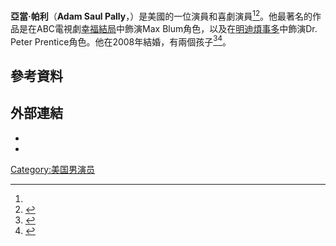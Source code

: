 {{Infobox person
| name                    = Adam Pally
| image                   = Adam Pally 2010 (cropped).jpg
| caption                 = 
| birth_name              = Adam Saul Pally
| birth_date              = {{birth date and age|1982|3|18}}
| birth_place             = 美國[[紐約市|紐約市]]
| occupation              = 演員，喜劇演員，作家
| years_active            = 2002–現在
| spouse                  = {{marriage|Daniella Liben Pally|2008|}}<ref name="NYT">{{cite news|url=http://www.nytimes.com/2008/07/06/fashion/weddings/06LIBEN.html|title=Daniella Liben, Adam Pally|date=July 6, 2008|work=[[The_New_York_Times|The New York Times]]|accessdate=September 19, 2011|archive-date=2018-06-19|archive-url=https://web.archive.org/web/20180619113224/https://www.nytimes.com/2008/07/06/fashion/weddings/06LIBEN.html|dead-url=no}}</ref>
| children = 2}}
'''亞當·帕利'''（'''Adam Saul Pally'''，{{bd|1982年|3月18日}}）是美國的一位演員和喜劇演員<ref name="NYT"/><ref name="JKL">{{Cite episode|title=Adam Pally on Jimmy Kimmel Live!|url=http://www.youtube.com/watch?v=4ZqPlSFXgzw|accessdate=September 19, 2011|series=Jimmy Kimmel Live!|serieslink=Jimmy Kimmel Live!|network=[[American_Broadcasting_Company|ABC]]|airdate=May 5, 2011|season=9|number=124|archive-date=2016-06-24|archive-url=https://web.archive.org/web/20160624161033/https://www.youtube.com/watch?v=4ZqPlSFXgzw|dead-url=no}}</ref>。他最著名的作品是在ABC電視劇[[幸福結局|幸福結局]]中飾演Max Blum角色，以及在[[明迪煩事多|明迪煩事多]]中飾演Dr. Peter Prentice角色。他在2008年結婚，有兩個孩子<ref>{{cite web|url=http://teamcoco.com/video/adam-pally-baby|title=Adam Pally: Having A Baby Is A Horrible Mistake|publisher=teamcoco.com|author=Team Coco|date=February 14, 2012|accessdate=January 13, 2015|archive-date=2018-06-22|archive-url=https://web.archive.org/web/20180622085212/http://teamcoco.com/video/adam-pally-baby|dead-url=no}}</ref><ref>{{cite web |url= http://www.totallylaime.com/2014/03/19/wonderful-brutal-w-daniella-liben-pally/ |title= Wonderful & Brutal with Daniella Liben Pally! |publisher= totallylaime.com |author= Totally Laime Team |date= March 19, 2014 |accessdate= January 13, 2015 |deadurl= yes |archiveurl= https://web.archive.org/web/20150116115618/http://www.totallylaime.com/2014/03/19/wonderful-brutal-w-daniella-liben-pally/ |archivedate= 2015年1月16日 |df=  }}</ref>。
==參考資料==
{{Reflist}}
==外部連結==
* {{IMDb name|1269723}}
* {{Twitter|adampally}}
[[Category:美国男演员|Category:美国男演员]]